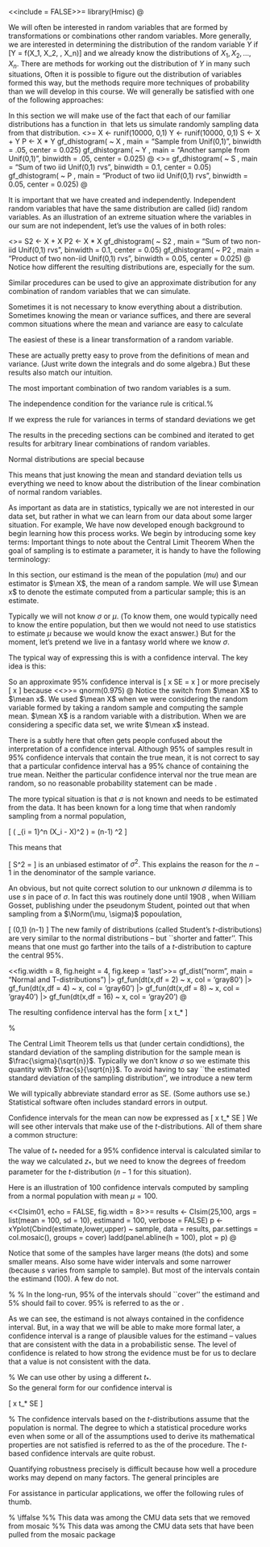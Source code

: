 \Sexpr{set_parent('Stat241-Notes.Rnw')}

<<include = FALSE>>=
library(Hmisc)
@
\Chapter{Transformation and Combinations of Random Variables}

We will often be interested in random variables that are formed by transformations
or combinations other random variables.
\begin{itemize}
	\item
		If we roll to dice and let $X$ and $Y$ be the results on each die,
		then the sum is $X+Y$.
	\item
		If $R$ is the radius of a circle, then $A = \pi R^2$ is its area.
	\item
		If $X$ and $Y$ are the length and width of a rectangle, then
		the area is given by $A = X Y$.
	\item
		If $F$ is a temperature measured in degrees Fahrenheit, then 
		$C = \frac{5}{9}(F-32) = \frac59 F - \frac{160}{9}$ is the 
		temperature in degrees Celsius. (Most other unit conversions
		are even simpler linear functions.)
	\item
		If $W$ is weight in kg and $H$ is height in meters, then
		$B = W/H^2$ is bmi (body mass index)

	\item
		If $X_1, X_2, \dots, X_n$ is a random sample, then the mean of the sample
		is 
		\[
		\mean X = \frac{X_1 + X_2 + \cdots X_n}{n}
		=
		\frac1n X_1 +
		\frac1n X_2 + \cdots +
		\frac1n X_n 
		\]
	\end{itemize}

More generally, we are interested in determining the distribution of the random 
variable $Y$ if 
\[Y = f(X_1, X_2, \dots, X_n)\]
and we already know the distributions of $X_1, X_2, \dots, X_n$.
There are methods for working out the distribution of $Y$ in many such situations, 
Often it is possible to figure out the distribution of variables formed this way,
but the methods require more techniques of probability than we will develop in this 
course.  We will generally be satisfied with one of the following approaches:
\begin{enumerate}
	\item
		Use simulations to approximate the new distribution.
	\item
		Calculate (or estimate) the mean and variance of the new distribution,
		which is often much easier than determining the pdf.
	\item
		Rely on theorems that tell us the new distribution in certain special
		cases.
\end{enumerate}

\section{Simulations}

In this section we will make use of the fact that each of our familiar distributions
has a function in \R\ that lets us simulate randomly sampling data from that distribution.
<<runif>>=
X <- runif(10000, 0,1)
Y <- runif(10000, 0,1)
S <- X + Y
P <- X * Y
gf_dhistogram( ~ X , main = "Sample from Unif(0,1)", binwidth = .05, center = 0.025)
gf_dhistogram( ~ Y , main = "Another sample from Unif(0,1)", binwidth = .05, center = 0.025)
@
<<sum-product-uniform-iid>>=
gf_dhistogram( ~ S , main = "Sum of two iid Unif(0,1) rvs", binwidth = 0.1, center = 0.05)
gf_dhistogram( ~ P , main = "Product of two iid Unif(0,1) rvs", binwidth = 0.05, center = 0.025)
@

\subsubsection*{Independence Matters}
It is important that we have created \texttt{x} and \texttt{y} independently.
Independent random variables that have the same distribution are called 
\term{independent identically distributed} (iid) random variables.  As an illustration
of an extreme situation where the variables in our sum are not independent, let's 
use the values of \texttt{x} in both roles:

<<sum-product-uniform-non-iid>>=
S2 <- X + X
P2 <- X * X 
gf_dhistogram( ~ S2 , main = "Sum of two non-iid Unif(0,1) rvs", binwidth = 0.1, center = 0.05)
gf_dhistogram( ~ P2 , main = "Product of two non-iid Unif(0,1) rvs", binwidth = 0.05, center = 0.025)
@
Notice how different the resulting distributions are, especially for the sum.

Similar procedures can be used to give an approximate distribution for any combination
of random variables that we can simulate.

\section{Propagation of Mean and Variance}

Sometimes it is not necessary to know everything about a distribution.  Sometimes knowing 
the mean or variance suffices, and there are several common situations where the mean
and variance are easy to calculate

\subsection{Linear Transformations}
The easiest of these is a linear transformation of a random variable.  

\begin{boxedText}
If $X$ is a random variable with known mean and variance, then 
\begin{align*}
	\E(a X + b) &= a \E(X) + b \; \mbox{, and}
	\\
		\Var(a X + b) &= a^2 \Var (X) \; .
\end{align*}
\end{boxedText}

These are actually pretty easy to prove from the definitions of mean and variance.  (Just 
write down the integrals and do some algebra.)  But these results also match our 
intuition.

\begin{enumerate}
	\item
		If we add or subtract a constant $b$, that increases or decreases every
		value by the same amount.  This will increase the mean by that amount,
		but does nothing to the variance (since everything is no more or less
		spread out than it was before).  This explains the $+b$ in the first
		equation and why $b$ does not appear at all in the formula for the
		variance.

		\begin{align*}
		\E(X + b) &= \int_{-\infty}^{\infty} (x+b) f(x) \; dx  
		      = \int_{-\infty}^{\infty} x f(x) \; dx  
		      	+ \int_{-\infty}^{\infty} b f(x) \; dx  
			  = \E(X) + b
			  \\
		\Var(X+b) &= \int_{-\infty}^{\infty} (x + b - (\mu + b))^2 f(x) \; dx  
					= \int_{-\infty}^{\infty} (x - \mu)^2 f(x) \; dx  = \Var(X) 
		\end{align*}
	\item
		Now consider multiplying each value by the same amount $a$.  
		This scales all the values by $a$, and hence scales the mean by $a$ as well.
		This also makes the values more or less spread out (more when $|a| > 1$, less when
		$|a| < 1$).  
		But it is the standard deviation -- not the 
		variance -- that increases or decreases by the factor $|a|$.
		The variance scales with $a^2$.

		\begin{align*}
		\E(aX) &= \int_{-\infty}^{\infty} ax f(x) \; dx  
		      = a \int_{-\infty}^{\infty} x f(x) \; dx = a \E(X)
			  \\
		\Var(aX) &= \int_{-\infty}^{\infty} (ax - a\mu)^2 f(x) \; dx  
		      = a^2 \int_{-\infty}^{\infty} (x-\mu)^2 f(x) \; dx = a^2 \Var(X)
		\end{align*}
\end{enumerate}

\begin{example}
	\question
	Suppose $X$ has a mean of 5 and a standard deviation of 2.  What are the mean
	and standard deviation of $3 X + 4$?

	\answer
	$\E(3 X + 4) = 3 \E(X) + 4 = 3 \cdot 5 + 4 = \Sexpr{3*5 + 4}$

	$\Var(3 X + 4) = 3^2 \Var(X) = 3^2 \cdot 2^2 = 36$.  So he standard deviation of 
	$3X + 4$ is $\sqrt{36} = 6$.  Notice that $6 = 2 \cdot 3$.
\end{example}

\subsection{Sums}

The most important combination of two random variables is a sum.

\begin{boxedText}
	Let $X$ and $Y$ be two random variables with known means and variances, then
\begin{align*}
	\E(X + Y) &= a \E(X) + \E(Y) \; \mbox{, and}
	\\
	\Var(X + Y) &= \Var (X)  + \Var(Y) \; \mbox{, provided $X$ and $Y$ are independent.}
\end{align*}

That is,
\medskip
\begin{itemize}
	\item The expected value of a sum is the sum of the expected values.
	\item The variance of a sum is the sum of the variances -- \emph{provided the variables 
		are independent.}
\end{itemize}
\end{boxedText}
The independence condition for the variance rule is critical.%
\footnote{
These results can be proved by setting up the appropriate integrals and 
rearranging them algebraically.  In this case, one needs to know a bit about 
joint, marginal, and conditional distributions, so for the sake of time we will 
omit the proofs.}

\begin{example}
	\question
	Suppose $X$ and $Y$ are independent random variables with means 3 and 4 and standard 
	deviations 1 and 2.  What are the mean and standard deviation of $X + Y$?

	\answer
	$\E(X+Y) = 3 + 4$.  $\Var(X + Y) = 1^2 + 2^2 = 5$, so $\SD(X + Y) = \sqrt{5} \approx
	\Sexpr{round(sqrt(5),3)}$.
\end{example}

\begin{example}
	\question
	Let $X \sim \Unif(0,1)$ and $Y \sim \Unif(0,1)$ be independent random variables
	and let $S = X+Y$.  What are the mean and variance of $S = X + Y$?

	\answer
	$\E(S) = \E(X) + \E(Y) = \frac12 + \frac12 = 1$.
	$\Var(S) = \Var(X) + \Var(Y) = \frac1{12} + \frac1{12} = \frac16$.

	Note that this matches the mean and variance of a $\Tri(0,2,1)$-distribution,
	since 
	\[ \frac{ 0 + 2 + 1}{3} = 1 \;, \]
	and 
	\[
	\frac{ 0^2 + 2^2 + 1^2 - 0 \cdot 2 - 0\cdot 1 - 1\cdot 2}{18} 
	= \frac{3}{18} = \frac16 \;. 
	\]  
	In fact, it can be shown that $S \sim \Tri(0,2,1)$.
\end{example}

\newpage
If we express the rule for variances in terms of standard deviations we get 
\begin{boxedText}
	\textbf{The Pythagorean Theorem for standard deviations.}
	If $X$ and $Y$ are independent random variables, then
	\[
	\SD(X+Y) = \sqrt{ \SD(X)^2 + \SD(Y)^2 }\; .
	\]
	The independence condition plays the role of the right triangle condition
	in the usual Pythagorean Theorem.
\end{boxedText}

\subsection{Linear Combinations}
The results in the preceding sections can be combined and iterated to get results for
arbitrary linear combinations of random variables.

\begin{boxedText}
Let $Y = a_1 X_1 + a_2 X_2 + \cdots + a_k X_k$, then 
\begin{align*}
	\E(Y) & = 
	a_1 \E(X_1) + 
	a_2 \E(X_1) + 
	\cdots
	a_k \E(X_k)  
	\\[2mm]
	\Var(Y) & = 
	a_1^2 \Var(X_1) + 
	a_2^2 \Var(X_1) + 
	\cdots
	a_k^2 \Var(X_k) \; \mbox{, provided $X_1, X_2, \dots, X_k$ are independent.}  
\end{align*}
\end{boxedText}

\begin{example}
	\question
	Suppose the means and standard deviations of three independent random variables
	are as in the table below.  

	\begin{center}
		\begin{tabular}{rrr}
			\hline
			variable & mean & standard deviation 
			\\ \hline
			$X$ & 100 & 15 \\
			$Y$ & 120 & 20 \\
			$Z$ & 110 & 25 \\
			\hline
	\end{tabular}
	\end{center}

	Determine the mean and standard deviation of $X + 2Y - 3Z$.


	\answer  The mean is $100 + 2 (120) - 3(110) = \Sexpr{100 + 2*120 - 3*110}$.

	The variance is 
	$1^2\cdot 15^2 + 2^2 \cdot 20^2 + (-3)^2 \cdot 25^2 = 
	\Sexpr{ 1^2 * 15^2 + 2^2 * 20^2 + (-3)^2 * 25^2}  $,
	so the standard deviation is 
	$\sqrt{ \Sexpr{ 1^2 * 15^2 + 2^2 * 20^2 + (-3)^2 * 25^2}} =
	\Sexpr{ round(sqrt(1^2 * 15^2 + 2^2 * 20^2 + (-3)^2 * 25^2), 1)}$.
\end{example}


\section{Normal distributions are special}

Normal distributions are special because 
\myindex{Central Limit Theorem}

\begin{boxedText}

	\centerline{\textbf{Special Properties of Normal Distributions}}

\begin{enumerate}
	\item
	Linear combinations of independent normal random variables are again normal.

	\medskip

\item
	Sums of iid random variables from \emph{any distribution} are approximately
	normal provided the number of terms in the sum is large enough.

	This result follows from what is known as the \term{Central Limit Theorem}.
	The Central Limit Theorem explains why the normal distributions
	are so important and why so many things have approximately normal distributions.
\end{enumerate}
\end{boxedText}

This means that just knowing the mean and standard deviation 
tells us everything we need to know about the distribution of the linear 
combination of normal random variables.

\begin{example}
	Let $X \sim \Norm(10,2)$ and $Y\sim \Norm(12,4)$.  If $X$ and $Y$ are independent,
	then 
	\[X + Y \sim \Norm(10 + 12, \sqrt{2^2 + 4^2}) 
	= \Norm(22, \Sexpr{round(sqrt(2^2 + 4^2),2)}) \;.
	\]

\end{example}

\begin{example}
	Let $X \sim \Norm(10,2)$ and $Y\sim \Norm(12,4)$.  If $X$ and $Y$ are independent,
	then 
	\[X - Y \sim \Norm(10 - 12, \sqrt{2^2 + 4^2}) 
	= \Norm(-2, \Sexpr{round(sqrt(2^2 + 4^2),2)})\; .
	\]
\end{example}

\begin{example}
	\question Use simulation to illustrate the previous two results.

	\answer
<<>>=
X <- rnorm(5000, 10, 2)
Y <- rnorm(5000, 12, 4)
Sum <- X + Y
Diff <- X - Y
fitdistr(Sum, "normal")
fitdistr(Diff, "normal")
gf_dhistogram(~ Sum) |> gf_fitdistr(dist = "norm") 
gf_dhistogram(~ Diff) |> gf_fitdistr(dist = "norm") 
gf_qq(~ Sum) 
gf_qq(~ Diff) 
@
\end{example}

\begin{example}
	Let $X_i \simiid \Unif(0,1)$.  Consider $S = \sum_{i = 1}^{12} X_i$.  
	Since $\E(X_i) = \frac12$ and $\Var(X_i) = \frac{1^2}{12} = \frac1{12}$

	\begin{align*}
	\E(S) &= \frac12  + \frac12  + \cdots \frac12  = 12 \cdot \frac12  = 6
	\\
	\Var(S) & = \frac1{12} + \frac1{12} + \cdots \frac 1{12} = 12 \cdot \frac1{12} = 1
\end{align*}
Furthermore, the normal approximation for $S$ is quite good:

<<tidy = FALSE>>=
X1 <- runif(5000,0,1); X2 <- runif(5000,0,1); X3 <- runif(5000,0,1) 
X4 <- runif(5000,0,1); X5 <- runif(5000,0,1); X6 <- runif(5000,0,1) 
X7 <- runif(5000,0,1); X8 <- runif(5000,0,1); X9 <- runif(5000,0,1) 
X10 <- runif(5000,0,1); X11 <- runif(5000,0,1); X12 <- runif(5000,0,1) 
S <- X1 + X2 + X3 + X4 + X5 + X6 + X7 + X8 + X9 + X10 + X11 + X12
fitdistr(S, "normal")
gf_dhistogram(~S)  |> gf_fitdistr(dist = "norm")
gf_qq(~S)
@
This means that $S - 6 \approx \Norm(0,1)$.  This has been used in computer software
as a relatively easy way to simulate normal data given a good psuedorandom number generator
for $\Unif(0,1)$.
\end{example}

\section{Estimating the Mean of a Population by Sampling}

As important as data are in statistics, typically we are not interested in our 
data set, but rather in what we can learn from our data about some larger situation.
For example,
\begin{enumerate}
	\item
		Quality assurance engineers test a few parts to make a decision about 
		whether the production process is working correctly for all the parts.  
	\item 
	Automobile manufacturers crash a small number of vehicles to learn how
	their (other) cars might perform in an accident.  
\item 
	Public opinion pollsters survey a (relatively) small number of people in order to learn
about the opinions of millions of people.
\item
	In order to estimate the number of dimes in a large sack of times, you decide to
	weigh the sack of dimes and divide by the mean weight of a dime.  To do this you
	need to know the mean weight of a dime.  You decide to carefully weigh 30 dimes
	and use those weights to estimate the mean weight of a dime.
\end{enumerate}

We have now developed enough background to begin learning how this process works. 
We begin by introducing some key terms:
\begin{description}
	\item[population] The collection of individuals, objects, or processes we want to 
		know something about.

	\item[parameter] A number that describes (a feature of) a population.

		In typical applications, parameters are unknown and data are collected
		for the purpose of estimating parameters.

	\item[sample] The collection of individuals, objects, or processes we have data
		about.  Ideally, the sample is a well chosen subset of the population.

	\item[statistic] A number that describes (a feature of) a sample.

	\item[sampling distribution] The distribution of a statistic under random sampling.

		The process of random sampling leads to a random sample, from which a statistic
		could be computed.  Since that number depends on a random process (sampling),
		it is a random variable.  The sampling distribution should not be confused
		with the distribution of an individual sample (nor with the distribution of 
		the population).

\end{description}

\begin{examples}
\begin{enumerate}
	\item
		Quality assurance engineers test a few parts to make a decision about 
		whether the production process is working correctly for all the parts.  
	\begin{itemize}
		\item
			population: all parts produced at the plant
		\item
			sample: the parts tested in the quality control protocol
		\item
			parameter: mean strength of all parts produced at the plant
		\item
			statistic: mean strength of the tested parts
	\end{itemize}

	\item 
	Automobile manufacturers crash a small number of vehicles to learn how
	their (other) cars might perform in an accident.  

		The tested cars are the sample.  All of the cars produced are the population.
	\begin{itemize}
		\item
			population: all cars (of a certain model) produced
		\item
			sample: the small number of cars that were used in the crash test
	\end{itemize}

\item 
	Public opinion pollsters survey a (relatively) small number of people in order to learn
about the opinions of millions of people.

	\begin{itemize}
		\item
			population: all voters
		\item
			sample: people actually contacted
		\item
			parameter: proportion of all voters who will vote for candidate A
		\item
			statistic: proportion of sample who claim they will vote for candidate A
	\end{itemize}

\item
	The mean weight of a dime can be estimated from the weights of 30 dimes.

	\begin{itemize}
		\item
			population: all dimes in the sack  
		\item
			sample: 30 dimes actually weighed
		\item
			parameter: the mean weight of all the dimes in the sack
		\item
			statistic: the mean weight of the 30 dimes actually weighed.
	\end{itemize}

\end{enumerate}
\end{examples}

\begin{boxedText}
{\sf \bfseries The Central Limit Theorem.}
If $X_1, X_1, \dots, X_n$ is an iid random sample (of some quantitative variable) 
from a population with mean $\mu$ and standard deviation $\sigma$,
then the sampling distribution of the sample mean or sample sum 
of a large enough random sample is approximately normally distributed.  In fact,
\medskip

\begin{itemize}
\item $\displaystyle \mean X \approx \Norm(\mu, \frac{\sigma}{\sqrt{n}}) $
\item $\displaystyle \sum_{i = 1}^{n} X_i \approx \Norm(\mu, {\sigma}{\sqrt{n}}) $
\end{itemize}
\medskip

The approximations are better 
\begin{itemize}
\item
when the population distribution is similar to a normal distribution, and 
%(unimodal, nearly symmetric, etc.)
\item
when the sample size is larger,
\end{itemize}
and are exact when the population distribution is normal.

\medskip
The Central Limit Theorem is illustrated nicely in an applet available 
from the Rice Virtual Laboratory in Statistics
(\url{http://onlinestatbook.com/stat_sim/sampling_dist/index.html}).
\end{boxedText}

Important things to note about the Central Limit Theorem
\begin{enumerate}
	\item
		There are three distributions involved: the population, individual sample(s),
		and the sampling distribution.
	\item
		Large enough is usually not all that large (30--40 is large enough for 
		most quantitative population distributions you are likely to encounter).
	\item
		We could already calculate the expected value and variance of means
		and sums, the new information in the Central Limit Theorem is about the
		shape of the resulting sampling distribution.
	\item
		The Central Limit Theorem requires a random sample.  In situations where
		random sampling is not possible, the Central Limit Theorem may still be 
		approximately correct or other more complicated methods may be required.
\end{enumerate}

\subsection{Estimands, estimates, estimators}

When the goal of sampling is to estimate a parameter, it is handy to have the 
following terminology:
\begin{description}
	\item[estimand] A parameter we are trying to estimate.  (Sometimes also called the 
		\term{measureand}.)

	\item[estimate] A statistic calculated from a particular data set and used to 
		estimate the estimand.  (Sometimes called a \term{measurement}.)

	\item[estimator] A random variable obtained by calculating an estimate 
		from a random sample.

	\item[unbiased estimator] An estimator for which the expected value is equal
		to the estimand.  So an unbiased estimator is ``correct on average''.
\end{description}
In this section, our estimand is the mean of the population ($mu$) and our estimator 
is $\mean X$, the mean of a random sample.  We will use $\mean x$ to denote 
the estimate computed from a particular sample; this is an estimate.

\subsection{If we knew $\sigma$}

Typically we will not know $\sigma$ or $\mu$.  (To know them, one would typically
need to know the entire population, but then we would not need to use statistics
to estimate $\mu$ because we would know the exact answer.)  But for the moment,
let's pretend we live in a fantasy world where we know $\sigma$.

\begin{example}
	Suppose the standard deviation of the weight of all dimes in our sack of dimes is $0.03$.
	If we collect a random sample of 25 dimes, then 

	\[
	\mean X \approx \Norm(\mu, \frac{\sigma}{\sqrt{n}}) = \Norm(\mu, 0.006)
	\]
	so 
	\[
	\mean X - \mu  \approx \Norm(0, \frac{\sigma}{\sqrt{n}}) = \Norm(0, 0.006) \;.
	\]

	This means that
	\begin{align*}
	\Prob(| \mean X - \mu | \le 0.006) &\approx 0.68
	\\[4mm]
	\Prob(| \mean X - \mu | \le 0.012) &\approx 0.95
\end{align*}
So we can be quite confident that our sample mean will be within 0.012 g of the $\mu$,
mean weight of all dimes in the sack.

Expressed in words, the claim is that 95\% of random samples lead to a sample mean
that is within 0.012 g of the true mean.  Of course, that means 5\% of samples lead
to a sample mean that is farther away than that.  For any given sample, there is 
no way to know if it is one of the 95\% or one of the 5\%.
\end{example}


\subsection{Confidence Intervals ($\sigma$ known)}

The typical way of expressing this is with a confidence interval.  The key idea 
is this:

\begin{center}
If $\mean X$ is close to $\mu$, then $\mu$ is close to $\mean X$.
\end{center}

So an approximate 95\% confidence interval is 
\[
\mean x \pm 2 SE 
= \mean x \pm 2 \frac{\sigma}{\sqrt{n}}
\]
or more precisely
\[
\mean x \pm 1.96 \frac{\sigma}{\sqrt{n}}
\]
because
<<>>=
qnorm(0.975)
@
Notice the switch from $\mean X$ to $\mean x$.  We used $\mean X$ when we were
considering the random variable formed by taking a random sample and computing
the sample mean.  $\mean X$ is a random variable with a distribution.
When we are considering a specific data set, we write $\mean x$ instead.

There is a subtly here that often gets people confused about the interpretation
of a confidence interval.  Although 95\% of samples result in 95\% confidence
intervals that contain the true mean, it is not correct to say that a particular 
confidence interval has a 95\% chance of containing the true mean.  Neither the 
particular confidence interval nor the true mean are random, so no reasonable
probability statement can be made \emph{about a particular confidence interval
computed from a particular data set}.

\subsection{Confidence Intervals ($\sigma$ unknown)}

The more typical situation is that $\sigma$ is not known and needs to be estimated 
from the data.  It has been known for a long time that when randomly sampling 
from a normal population,

\[
\E\left( \sum_{i = 1}^n (X_i - \mean X)^2 \right) = (n-1) \sigma^2
\]

This means that 

\[
S^2 = \frac{ \sum_{i = 1}^n (X_i - \mean X)^2 }{n-1}
\]
is an unbiased estimator of $\sigma^2$.\footnote{In fact more is known.  The
distribution of $S^2$ is a member of the Gamma family of distributions.} This
explains the reason for the $n-1$ in the denominator of the sample
variance.\footnote{Side note: the sample standard deviation is a \emph{biased}
estimator for the population standard deviation.  (On average it will be too
small.)}

An obvious, but not quite correct solution to our unknown $\sigma$ dilemma is to use
$s$ in pace of $\sigma$.  In fact this was routinely done until 1908 
\cite{Student1908}, 
when William Gosset, publishing under the pseudonym Student, pointed out that 
when sampling from a $\Norm(\mu, \sigma)$ popoulation,

\[
\frac{ \mean X - \mu}{\sigma/\sqrt{n}} \sim \Norm(0,1)
\mbox{\;\ but\ } 
\frac{ \mean X - \mu}{s/\sqrt{n}} \sim \Tdist(n-1)
\]
The new family of distributions (called Student's $t$-distributions) are very 
similar to the normal distributions -- but ``shorter and fatter''.  This means that
one must go farther into the tails of a $t$-distribution to capture the central 95\%.

<<fig.width = 8, fig.height = 4, fig.keep = 'last'>>=
gf_dist("norm", main = "Normal and T-distributions") |>
  gf_fun(dt(x,df = 2) ~ x, col = 'gray80') |>
  gf_fun(dt(x,df = 4) ~ x, col = 'gray60') |>
  gf_fun(dt(x,df = 8) ~ x, col = 'gray40') |>
  gf_fun(dt(x,df = 16) ~ x, col = 'gray20')
@

The resulting confidence interval has the form
\[
\mean x \pm t_* \frac{s}{\sqrt{n}}
\]


%\url{http://webspace.ship.edu/pgmarr/Geo441/Readings/Student%201908%20-%20The%20Probable%20error%20of%20a%20Mean.pdf}

\subsection{Standard Error}

The Central Limit Theorem tells us that (under certain condidtions), the standard 
deviation of the sampling distribution for the sample mean is $\frac{\sigma}{\sqrt{n}}$.
Typically we don't know $\sigma$ so we estimate this quantity with 
$\frac{s}{\sqrt{n}}$.
To avoid having to say ``the estimated standard deviation of the sampling distribution'', 
we introduce a new term
\begin{description}
	\item[standard error] the estimated standard deviation of a sampling distribution
\end{description}

We will typically abbreviate standard error as SE. (Some authors use se.)
Statistical software often includes standard errors in output.

Confidence intervals for the mean can now be expressed as 
\[
\mean x \pm t_* SE
\]
We will see other intervals that make use of the $t$-distributions.  All of them
share a common structure:

\begin{boxedText}
		\[
		\mbox{estimate} \pm t_* SE
		\]
\end{boxedText}


The value of $t_*$ needed for a 95\% confidence interval is calculated
similar to the way we calculated $z_*$, but we need to know the degrees 
of freedom parameter for the $t$-distribution ($n-1$ for this situation).

\begin{example}
	Suppose a sample of 30 dimes has a mean weight of 2.258 g and a standard 
	deviation of 0.022 g.  We can calculate a 95\% confidence interval as follows:

<<tidy = FALSE>>=
x_bar <- 2.258
t_star <- qt(0.975, df = 29); t_star
SE <- 0.022/ sqrt(30); SE     # standard error
ME <- t_star * SE; ME         # margin of error
x_bar + c(-1,1) * ME
@

If you have the data (and not just the 
the summary statistics $\mean x$ and $s$), \R\ can automate this entire computation
for us with the \function{t.test()} function.

<<>>=
t.test( ~ mass, data = Dimes)    
confint(t.test( ~ mass, data = Dimes))  # just the CI without the other stuff
@
\end{example}

\subsection{Interpreting Confidence Intervals}
Here is an illustration of 100 confidence intervals computed by sampling from a 
normal population with mean $\mu = 100$.

<<CIsim01, echo = FALSE, fig.width = 8>>=
results <- CIsim(25,100, args = list(mean = 100, sd = 10), estimand = 100, verbose = FALSE)
p <- xYplot(Cbind(estimate,lower,upper) ~ sample,
   data = results,
   par.settings = col.mosaic(), 
   groups = cover)
ladd(panel.abline(h = 100), plot = p)
@

Notice that some of the samples have larger means (the dots) and some smaller means.
Also some have wider intervals and some narrower (because $s$ varies from sample to
sample).  But most of the intervals contain the estimand (100).  A few do not.

\myindex{confidence level}%
\myindex{coverage rate}%
In the long-run, 95\% of the intervals should ``cover'' the estimand and 5\% should 
fail to cover.  95\% is referred to as the \term{confidence level} or 
\term{coverage rate}.

As we can see, the estimand is not always contained in the confidence interval.
But, in a way that we will be able to make more formal later, a confidence interval 
is a range of plausible values for the estimand -- values that are consistent with 
the data in a probabilistic sense.  The level of confidence is related to 
how strong the evidence must be for us to declare that a value is not consistent
with the data.


\subsection{Other confidence levels}
\myindex{critical value}%
We can use other \term{confidence levels} by using a different 
\term{critical value} $t_*$.  
So the general
form for our confidence interval is

\[
\mean x \pm t_* SE
\]

\begin{example}
	A 98\% confidence interval, for example, requires a larger value of $t_*$.
	If the sample size is $n = 30$, then we use

<<>>=
qt(0.99, df = 29)
@
Notice the use of 0.99 in this command.  We want to find the limits of the 
central 98\% of the standard normal distribution.  If the central portion contains
98\% of the distribution, then each tail contains 1\%.  

%<<results = 'hide', fig.width = 6>>=
%qt(c(0.01, 0.99))
%@

We could also have used the following to calculate $t_*$.
<<>>=
qt(0.01, df = 29)
@
\end{example}

\begin{example}
	\question Compute a 98\% confidence interval for the mean weight of a dime
	based on our \dataframe{dimes} data set.

	\answer
	We can do this by hand:
<<>>=
x_bar <- 2.258
t_star <- qt(0.99, df = 29); t_star
SE <- 0.022/ sqrt(30); SE     # standard error
ME <- t_star * SE; ME         # margin of error
x_bar + c(-1,1) * ME
@
\noindent
or let \R\ do the work for us:
<<>>=
t.test( ~ mass, data = Dimes, conf.level = 0.98)
confint(t.test( ~ mass, data = Dimes, conf.level = 0.98))
@
\end{example}

\subsection{Robustness}
\myindex{robustness}%
The confidence intervals based on the $t$-distributions assume that the population
is normal.  The degree to which a statistical procedure works even when some or all
of the assumptions used to derive its mathematical properties are not satisfied
is referred to as the \term{robustness} of the procedure.  The $t$-based confidence
intervals are quite robust.

Quantifying robustness precisely is difficult because how well a procedure works
may depend on many factors.  The general principles are
\begin{itemize}
	\item The bigger the better. 

		The larger the sample size, the less it mattes what the population
		distribution is.
	\item
		The more normal the better.  

		The closer the population is to a normal distribution,
		the smaller the sample sizes may be.
\end{itemize}

For assistance in particular applications, we offer the following rules of thumb.

\begin{enumerate}
	\item If the population is normal, the confidence intervals achieve
		the stated coverage rate for all sample sizes.

		But since small data sets provide very little indication
		of the shape of the population distribution, the normality assumption
		must be justified by something other than the data.
		(Perhaps other larger data sets collected in a similar fashion 
		have shown that normality is a good assumption or perhaps there
		is some theoretical reason to accept the normality assumption.)

	\item
		For modestly sized samples ($15 \le n \le 40$), the $t$-based 
		confidence is acceptable as long as the distribution appears 
		to be unimodal and is not strongly skewed.

	\item
		For large sample size ($n \ge 40$), the $t$-procedure will work acceptably
		well for most unimodal distributions.

		But keep in mind, if the distribution is strongly skewed, the 
		mean might not be the best parameter to estimate.

	\item
		Because both the sample mean and the sample variance are sensitive
		to outliers, one should proceed with caution when outliers 
		are present.

		Outliers that are due to mistakes and can be corrected, should be.  Outliers that can be verified
		to be incorrect but cannot be corrected should be removed.  It is not
		acceptable to remove an outlier just because you don't want it in your data.
		But sometimes statisticians do ``leave one out analysis" where they run the 
		analysis with and without the outlier.  If the conclusions are the same, then
		the conclusions can be safely drawn.  But if the conclusions are different,
		likely additional data will be needed to resolve the differences.

		Don't forget: sometimes the outliers are the interesting part of the story.
		Determining what makes them different from the rest of the data may be 
		the most important thing.

\end{enumerate}



\newpage
\section{Exercises}

\begin{problem}
	Let $X$ and $Y$ be independent $\Gamm(\texttt{shape} = 2, \texttt{scale} = 3)$ random 
	variables.  
	Let $S = X+Y$ and let $D = X - Y$.
	Use simulations (with 5000 replications) and quantile-quantile pltos 
	to answer the following:

	\begin{enumerate}
		\item
			Fit a normal distribution to $S$ using \function{fitdistr()}.  
			Is the normal distribution a good fit?
		\item
			Fit a Gamma distribution to $S$ using \function{fitdistr()}.  
			Is the Gamma distribution a good fit?
		\item
			Fit a normal distribution to $D$ using \function{fitdistr()}.  
			Is the normal distribution a good fit?
		\item
			Why is it not a good idea to fit a Gamma distribution to $D$?
	\end{enumerate}
\end{problem}

\begin{solution}
<<warning = FALSE>>=
n <- 5000
X <- rgamma(n,  shape = 2, scale = 3)
Y <- rgamma(n,  shape = 2, scale = 3)
S <- X + Y
D <- X - Y
@
<<warning = FALSE>>=
fitdistr(S, "normal")
gf_qq( ~ S)
gf_density( ~ S)
@
<<warning = FALSE>>=
fitdistr(S, "gamma")
gf_qq( ~ S, distribution = qgamma, dparams = list(shape = 4.04, rate = 0.333))
gf_density( ~ S)
@
The gamma distribution fits $S$ much better than the normal does.  But notice that the 
shape parameter is larger than the shape parameters for $X$ and $Y$.

<<warning = FALSE>>=
fitdistr(D, "normal")
gf_qq( ~ D)
gf_density( ~ D)
@

This time the distribution is symmetric, so the problems are not as obvious as for $S$, but the 
normal quantile plots shows some clear curve (there is lots of data, so very little noise in
this plot).  The problem is that the shape is not like a normal distribution.  
The density plot perhaps makes this clearer if you are not familiar with qq-plots.
\end{solution}

\begin{problem}
	If $X \sim \Norm(110, 15)$ and $Y \sim \Norm(100, 20)$ are independent
	random varaibles:
	
	\begin{enumerate}
		\item
			What is $\Prob(X \ge 140)$?
		\item
			What is $\Prob(Y \ge 140)$?
		\item
			What is $\Prob(X \ge 150)$?
		\item
			What is $\Prob(Y \ge 150)$?
		\item
			What is $\Prob(X + Y \ge 250)$?
		\item
			What is $\Prob(X \ge Y)$? (Hint: $X \ge Y \Leftrightarrow X - Y \ge 0$.)
	\end{enumerate}
\end{problem}

\begin{solution}
<<>>=
1 - pnorm(140, mean = 110, sd = 15) #  P(X > 140)
1 - pnorm(140, mean = 100, sd = 20) #  P(Y > 140)
1 - pnorm(150, mean = 110, sd = 15) #  P(X > 150)
1 - pnorm(150, mean = 100, sd = 20) #  P(Y > 150)
@
$X + Y \sim \Norm(210, 25 )$ because $110 + 100 = 210$ and $15^2 + 20^2 = 25^2$.  
So $\Prob(X + Y \ge 250)$ is
<<>>=
1 - pnorm(250, 210, 25) 
@
$X - Y \sim \Norm(10, 25 )$ because $110 - 100 = 210$ and $15^2 + 20^2 = 25^2$.  
So $\Prob(X - Y \ge 0)$ is
<<>>=
1 - pnorm(0, 10, 25) 
@
\end{solution}

\begin{problem}
	Suppose $X$ and $Y$ are independent random variables with means
	and standard deviations as listed below.

	\begin{center}
		\begin{tabular}{ccc}
			\hline
			& mean & standard deviation\\
			\hline
			$X$ & 54 & 12 \\
			$Y$ & 48 & 9 \\
			\hline
		\end{tabular}
	\end{center}

	What are the mean and standard deviation of each of the following:

	\begin{enumerate}
		\item $X + Y$
		\item $2X$
		\item $2X + 3Y$
		\item $2X - 3Y$
	\end{enumerate}
\end{problem}

\begin{solution}
<<>>=
# part a
c(mean = 54 + 48, sd= sqrt(12^2 + 9^2))
# part b
c(mean = 2 * 54, sd= 2 * 12)
# part c
c(mean = 2 * 54 + 3 * 48, sd= sqrt(2^2 * 12^2 + 3^2 * 9^2))
# part d
c(mean = 2 * 54 - 3 * 48, sd= sqrt(2^2 * 12^2 + (-3)^2 * 9^2))
@
\end{solution}

\begin{problem}
	You are interested to know the mean height of male Calvin students.
	Assuming the standard deviation is similar to that of the population
	at large, we will assume $\sigma = 2.8$ inches.

	\begin{enumerate}
		\item
			What is the distribution of $\mean X - \mu$?
			(Hint: start by determining the distribution of $\mean X$.)

		\item If you measure the heights of a sample of 20 students,
			what is the probability that your mean will be within 
			1 inch of the actual mean?
			
		\item
			How large would your sample need to be to make this probability
			be 95\%?
	\end{enumerate}
\end{problem}
\begin{solution}
	\begin{enumerate}
		\item
			$\Norm(0, \frac{\sigma}{\sqrt{n}}) = 
			 \Norm(0, \frac{2.8}{\sqrt{n}}) $ 
		 \item
<<>>=
pnorm(1, mean = 0, sd = 2.8/sqrt(20)) - pnorm(-1, mean = 0, sd = 2.8/sqrt(20))
@
		 \item
			 We would need 1 to be equal to $2 \frac{\sigma}{\sqrt n}$. So
<<>>=
n <- (2 * (2.8))^2; n
# double check:
n <- round(n); n  # should have an integer
pnorm(1, mean = 0, sd = 2.8/sqrt(n)) - pnorm(-1, mean = 0, sd = 2.8/sqrt(n))
@

			 This can also be done by guessing and checking for the value of $n$ (sort of like the 
			 guessing game where someone tells you ``higher'' or ``lower'' after each guess until 
			 you converge on the number they have selected.
<<>>=
prob <- makeFun(pnorm(1, mean = 0, sd = 2.8/sqrt(n)) - pnorm(-1, mean = 0, sd = 2.8/sqrt(n)) ~ n)
prob(20)
prob(40)
prob(30)
prob(32)
prob(31)
@
R can even automate this for us:
<<>>=
uniroot(makeFun(prob(n) - 0.95 ~ n), c(20, 40))  # look for a solution between 20 and 40
@
We should round the answer, of course.
	\end{enumerate}
\end{solution}

\begin{problem}
Give an approximate 95\% confidence interval for a population mean $\mu$ 
if the sample of size $n = 25$ has mean $\mean x = 8.5$ and the population standard deviation is 
$\sigma = 1.7$.
\end{problem}

\begin{solution}
<<tidy = FALSE>>=
SE <- 1.7 / sqrt(25) ; SE # standard error
ME <- 2 * SE; ME          # margin of error
8.5 + c(-1,1) * ME        # approx 95% CI
@
\end{solution}


\begin{problem}
	Determine the critical value $t_*$ for each of the following confidence levels and 
	sample sizes.
	\begin{enumerate}
		\item
			95\% confidence level; $n = 4$
		\item
			95\% confidence level; $n = 24$
		\item
			98\% confidence level; $n = 15$
		\item
			90\% confidence level; $n = 20$
		\item
			99\% confidence level; $n = 12$
		\item
			95\% confidence level; $n = 123$
	\end{enumerate}
\end{problem}

\begin{solution}
Here's a fancy version that gets all the answers at once.  (You didn't need to know
you could do it this way, but \R\ is pretty handy this way.)
<<>>=
answers <- qt(c(.975, .975, .99, .95, .995, .975), df = c(3,23,14,19,11,122))
names(answers) <- letters[1:length(answers)]
answers
@
\end{solution}

\begin{problem}
	Below is a normal-quantile plot and some summary information from a 
	sample of the stride rates (strides per second) 
	of healthy men.

<<echo = FALSE>>=
library(Devore7)
names(ex07.37) <- "strideRate"
gf_qq(~strideRate, data = ex07.37)
df_stats( ~ strideRate, data = ex07.37)
@
	\begin{enumerate}
		\item
			What is the standard error of the mean for this sample?
		\item 
			Construct a 98\% confidence interval 
			for the mean stride rate of healthy men.  
		\item
			Does the normal-quantile plot suggest any reasons to worry about the 
			normality assumption?
	\end{enumerate}
\end{problem}

\begin{solution}
<<>>=
t.test( ~ strideRate, data = ex07.37, conf.level = 0.98)
@
	The normal quantile plot is OK but not great.  There are some flat spots in
	the plot indicating ties.  This is probably because the number of steps was
	counted over a short length of time, so the underlying data is probably
	discrete -- leading to the ties.  But the distribution is unimodal and 
	not heavily skewed.  With a sample size of 20 we can probably proceed 
	cautiously.  (In practice, we might want to confirm the results with a method
	taht doesn't require such a strong normality assumption, but we don't know
	any of those methods yet.)
\end{solution}

\begin{problem}
Lake Mary problem.
\end{problem}

% \begin{problem}
% 	The \dataframe{lakemary} data set in the \pkg{Stob} package describes the 
% 	lengths and ages of a sample of fish.  Since size is likely associated with
% 	age, let's create a subset of this sample that includes only the fish 
% 	that are 4 years old:
% <<>>=
% tally(~Age, lakemary)
% fish4 <- subset(lakemary, Age==4)  # note the double == here
% tally(~Age, fish4)
% @
% 	\begin{enumerate}
% 		\item
% 			Compute a 95\% confidence interval for the mean length 
% 			of a 4-year-old fish in Lake Mary.
% 		\item
% 			What assumptions must we be willing to make if we are 
% 			going to interpret this confidence interval in the usual way?
% 		\item
% 			What fraction of the fish in this sample have lengths within
% 			the confidence interval you just constructed?  Does this give 
% 			any cause for worry?
% 		\item
% 			Repeat this for 3-year-old fish.  Does this suggest that 
% 			4-year-old fish are indeed larger than 3-year-old fish?  
% 			
% 			(Note: This is not really the right way to make this sort of comparison.
% 			There is a much better way. Stay tuned.)
% 	\end{enumerate}
% \end{problem}
% 
% \begin{solution}
% 	\begin{enumerate}
% 		\item 4-year-old fish
% Here's the 95\% confidence interval.
% <<>>=
% confint(t.test( ~ Length, data = fish4))
% @
% \noindent
% We must be willing to assume that the sampling process produces a reasonable approximation
% to a random (iid) sample.  (We might need to know something about how the fish were 
% captured to decide if this is reasonable.  A method of catching fish that works better for 
% larger fish than for smaller fish, or vice versa, would be problematic.)  
% A normal-quantile plot doesn't suggest any reason to be overly worried about
% the normality assumption.
% <<>>=
% qqmath(~Length, data = fish4)
% @
% <<tidy = FALSE>>=
% int <- confint(t.test( ~Length, data = fish4))
% int
% lo <- int[2]
% hi <- int[3]
% tally ( ~ (lo < Length & Length < hi), data = fish4)
% @
% None of the fish have a length inside the confidence interval -- this is far below 95\%.  
% \textbf{\emph{This is NOT a problem.}}
% The confidence interval is not about the lengths of individual fish, it is about 
% the mean for the population of fish.  (Side note: It looks like many of the measurements
% were rounded to the nearest 10 cm, and since our confidence interval fit between 150 and 160,
% there were no fish of those lengths.)
% 
% \item 3-year-old fish
% <<tidy = FALSE>>=
% fish3 <- subset(lakemary, Age==3)  # note the double == here
% qqmath(~Length, data = fish3)
% int <- confint(t.test(~Length, data = fish3))
% int
% lo <- int[2]; hi <- int[3]
% lo
% hi
% tally ( ~ (lo < Length & Length < hi), data = fish3)
% @
% 	\item
% 		Since the two confidence intervals do not overlap, we have a pretty strong
% 		indication that the 4-year-olds are (on average) longer.  This isn't really
% 		the right way to test for this -- we'll learn better ways soon.
% 
% 		Here is a plot that shows how length varies by age.
% <<>>=
% bwplot(Length ~ factor(Age), data = lakemary)
% xyplot(Length ~ factor(Age), data = lakemary, cex = 2, alpha = 0.3)
% @
% \end{enumerate}
% \end{solution}

\begin{problem}
	% Devore7; prob 7.32
	A random sample of size $n = 8$ E-glass fiber test specimens of a certain 
	type yielded a sample mean interfacial shear yield stress of 30.2 and a sample
	standard deviation of 3.1.  Assuming that the population of interfacial shear 
	yield stress measurements is approximately normal, compute a 95\% confidence
	interval for the true average stress.
\end{problem}

\begin{solution}
<<tidy = FALSE>>=
SE <- 3.1 / sqrt(8); SE              # standard error
t_star <- qt(0.975, df = 7); t_star  # critical value
me <- t_star * SE; me                # margin of error
30.2 + c(-1,1) * me                  # the 95% confidence interval
@
\end{solution}


\begin{problem}
	% Devore7; prob 7.33
	The code below will create a data set containing a sample of observations
	of polymerization degree for some paper specimens.  The data have been 
	sorted to assist in typing.  (If the data actually occurred in this order,
	we would probably be doing a different sort of analysis.)
<<>>=
Paper <- 
	tibble(
	  polymer = 
	    c(418, 421, 421, 422, 425, 427, 431, 434, 
        437, 439, 446, 447, 448, 453, 454, 463, 465))
@
	\begin{enumerate}
		\item Create a normal-quantile plot to see if there are any reasons
			to worry about the assumption that the population is approximately normal.
		\item
				Calculate 
				a 95\% confidence interval for the mean
				degree of polymerization for the population of such paper runs.
				The authors of the paper did this too.
		\item
			Based on your confidence interval, is 440 a plausible value
			for the mean degree of polymerization?  Explain.
	\end{enumerate}
\end{problem}

\begin{solution}
<<>>=
gf_qq( ~ polymer, data = Paper)
gf_density( ~ polymer, data = Paper)
t.test( ~ polymer, data = Paper)
@
The tails of the sample distribution do not stretch quite as far as we would expect 
for a normal distribution, but the distribution is unimodal and not heavily skewed,
so we are probably still OK.
\end{solution}


\begin{problem}
	Using the same data, Alice constructs a 95\% confidence interval
	and Bob creates a 98\% confidence interval.  Which interval will be wider?  Why?
\end{problem}

\begin{solution}
	Bob's interval will be wider because he used a higher level of confidence.  (This will
	cause $t_*$ to be larger.  They will both have the same standard error.)
\end{solution}

\begin{problem}
	Charlie and Denise are working on the same physics lab.  Charlie leaves lab early
	and only has a sample size of $n = 15$.  Denise stays longer and has a sample
	size of $n = 45$.  Each of them construct a 95\% confidence interval from their
	samples.
	\begin{enumerate}
		\item
	Whose confidence interval would you expect to be wider?
\item
	Under what conditions could it be the other way around?
	\end{enumerate}
\end{problem}

\begin{solution}
We would expect the two standard deviations to be fairly close, but since Denise 
has quite a bit more data, her standard error will be smaller.  This will make her
interval narrower.  So Charlie's interval will be wider, unless Charlie gets an unusually 
small standard deviation and Denise gets an unusually large standard deviation.
\end{solution}

\begin{problem}
	Find an article from the engineering or science literature that computes a
	confidence interval for a mean (be careful, you may see confidence intervals
	for many other parameters) and also reports the sample mean and
	standard deviation.  Check their computation to see if you both get the
	same confidence interval.  Give a full citation for the article you used.

	Google scholar might be a useful tool for this.  Or you might ask an
	engineering or physics professor for an appropriate engineering journal to
	page through in the library.  Since the chances are small that two students
	will find the same article if working independently, I expect to see lots
	of different articles used for this problem.

	If your article looks particularly interesting or contains statistical 
	things that you don't understand but would like to understand, let me know,
	and perhaps we can do something later in the semester with your article.
	It's easiest to do this if you can give me a URL for locating the paper online.
\end{problem}

\begin{solution}
Answers will vary.
\end{solution}

\shipoutProblems


\newpage

\section*{Review Exercises}

\begin{problem}
Even when things are running smoothly, 5\% of the parts 
produced by a certain manufacturing process are defective.
\begin{enumerate}
\item
If you select 10 parts at random, what is the probability
that none of them are defective?
\end{enumerate}
Suppose you have a quality control procedure for testing parts 
to see if they are defective, 
but that the test procedure sometimes makes mistakes:
\begin{quote}
\begin{itemize}
\item
If a part is good, it will fail the quality control test 10\% of the time.
\item
20\% of the defective parts go undetected by the test.
\end{itemize}
\end{quote}

\begin{enumerate}
\refstepcounter{enumi}
\item
What percentage of the parts will fail the quality control test?
\item
If a part passes the quality control test, what is the probability
that the part is defective?
\item
	The parts that fail inspection are sold as ``seconds''.
	If you purchase a ``second'', what is the probability that it is 
	defective?
\end{enumerate}
\end{problem}

\begin{solution}
\begin{enumerate}
\item
$\Prob(\mbox{none defective}) = \Prob(\mbox{all are good}) = 
0.95^{10} = 0.599 = 59.9\%$
\item
Even though only $5$\% are defective, nearly $14$\% fail the quality control:
\begin{align*}
\Prob(\mbox{fail test}) 
&= \Prob(\mbox{good \tand fail}) + \Prob(\mbox{bad and fail}) 
\\
& = \Prob(\mbox{good}) \Prob(\mbox{fail}\mid \mbox{good}) 
	+ \Prob(\mbox{bad}) \Prob(\mbox{fail}\mid \mbox{bad}) 
	\\
&= 0.95 (0.10) + 0.05 (.80) = 0.095 + 0.04 = 0.135 = 13.5\%
\end{align*}
\item
If a part passes QC, the probability that it is defective
drops from 5\% to just over 1\%:  
\begin{align*}
\Prob(\mbox{bad} \mid \mbox{pass}) 
&= \frac{ \Prob(\mbox{bad \tand pass})}{\Prob(\mbox{pass})}
\\
& = 
\frac{ 0.05 (0.20) }{ 0.865 }
=
0.01156
\end{align*}
The cost to get this improvement 
in quality is the cost of the QC test plus the cost of discarding $9.5$\% of 
good parts in the QC process.  
\item
	\[
	\Prob(\mbox{bad} \mid \mbox{fail}) = 
	\Prob(\mbox{bad} \tand  \mbox{fail}) = 
	\Prob(\mbox{fail})  
	= 0.04 / (0.04 + 0.095)
	= \Sexpr{0.04 / (0.04 + 0.095)}
	\]
<<>>=
0.04 / (0.04 + 0.095)
@
\end{enumerate}
\end{solution}

\begin{problem}
Here is a normal quantile plot from a data set.
<<echo=FALSE>>=
x <- rgamma(100, shape = 2)
gf_qq( ~ x , xlab = "", ylab = "")
@
Sketch what a density plot of this same data would look like.
\end{problem}

\begin{solution}
<<echo=FALSE>>=
gf_density( ~ x)
@
The important feature to get right is the direction of the skew.
\end{solution}

\begin{problem}
	You should know how to compute confidence intervals for a single 
	quantitative variable both ``by hand'' and using \function{t.test()}
	if you have data.  Here is a template problem you can use to practice
	both of these.
	\begin{enumerate}
		\item Select a data set and a quantitative variable in that data set.
			For example, \variable{Length} in the \dataframe{KidsFeet} data
			set.
		\item
			Use \function{df_stats} to compute some summary statistics.
<<>>=
df_stats ( ~ length, data = KidsFeet)
@
		\item
			Pick a confidence level.  Example: 90\% confidence.
		\item
			From this information, compute a confidence interval
		\item
			Now check that you got it right using \function{t.test()}
		\item
			It is possible that you chose a variable for which 
			this is not an appropriate procedure.  Be sure to check for that, too.
	\end{enumerate}
You can find other data sets using 
<<eval = FALSE>>=
data()
@
You won't run out of examples before you run out of energy for doing these.
\end{problem}

\begin{solution}
<<tidy = FALSE>>=
df_stats( ~ length, data = KidsFeet)
x_bar <- 24.72
n <- 39; n
s <- 1.32; s
SE <- s / sqrt(n) ; SE
t_star <- qt(0.95, df = 38) ; t_star
me <- t_star * SE; me
interval(t.test( ~length, data = KidsFeet)) 
gf_qq( ~length, data = KidsFeet)
@
The normal-quantile plot does not reveal any causes for concern, but 
we might be concerned that the distributions for boys and girls are different.  Let's do
a graphical check to see if that is a problem.
<<>>=
gf_boxplot(length ~ sex, data = KidsFeet)
gf_density( ~ length, groups = sex, data = KidsFeet)
@
Indeed, it appears that the girls' feet are on average a bit shorter, so perhaps 
we should create a confidence intervals separately for each group.  Now you have two
problems.  You can get started with
<<>>=
df_stats(length ~ sex, data = KidsFeet)
@

\end{solution}

\begin{problem}
The {\bf pdf} for a continuous random variable $X$ is
\medskip

$
\displaystyle
f(x) = \begin{cases}
  4(x - x^3) & \mbox{when } 0\le x \le 1 \\
0 & \mbox{otherwise}
\end{cases}
$
<<echo = FALSE>>=
gf_fun(4 * (x - x^3) * (0 <= x & x <= 1) ~ x, xlim = c(-0.2, 1.2)) |>
  gf_labs(y = "f(x)", x = "x", title = "a pdf")
@

\begin{enumerate}
\item
Determine $\Prob(X \le \frac{1}{2})$.
\item
Determine the mean and variance of $X$.
\end{enumerate}
\end{problem}

\begin{solution}
<<tidy = FALSE>>=
  f <- makeFun(4*(x-x^3) ~ x)
  F <- antiD(f(x) ~ x)
 xF <- antiD(x * f(x) ~ x)
xxF <- antiD(x^2 * f(x) ~ x)
F(1) - F(0)                   # should be 1
m <- xF(1) - xF(0); m         # mean
xxF(1) - xxF(0) - m^2         # variance
@
\end{solution}
	

\begin{problem}
The kernel of a continuous distribution is given by $k(x) = 4-x^2$
on the interval $[-2,2]$.  
\begin{enumerate}
	\item
		Determine the pdf of the distribution.
	\item
		Compute the mean and variance of the distribution.
\end{enumerate}
\newpage
\end{problem}

\begin{solution}
<<tidy = FALSE>>=
F <- antiD(4 - x^2 ~ x)
F(2) - F(-2) 
@
	So the pdf is 
	\[
	f(x) = \frac{4 - x^2}{\Sexpr{F(2) - F(-2)}}
	\]
<<>>=
f <- makeFun((4 - x^2) / C ~ x, C = F(2) - F(-2))
integrate(f, -2, 2)
F <- antiD(f(x) ~ x)
F(2) - F(-2)
xF <- antiD(x*f(x) ~ x)
m <- xF(2) - xF(-2)           # mean
xxF <- antiD(x*x*f(x) ~ x)  
xxF(2) - xxF(-2) - m^2        # variance
@
\end{solution}


\begin{problem}
	Let $X \sim \Gamm(\texttt{shape} = 3, \texttt{rate} = 2) $.
	\begin{enumerate}
		\item
			Plot the pdf of the distribution of $X$.
		\item
			Determine $\Prob(X \le 1)$.
		\item
			What proportion of the distribution is between $1$ and $3$?
		\item
			Use the table to determine the mean, variance, and standard deviation
			of $X$.
		\item
			Use integration to determine the mean, variance, and standard deviation
			of $X$.  (You should get the same answers as above.)
		\item
			Make up other problems like this for any of the distributions
			in the table if you want additional practice.
	\end{enumerate}
\end{problem}

\begin{solution}
<<tidy=FALSE>>=
gf_dist("gamma", params = list(shape = 3, rate = 2))
pgamma(1, shape = 3, rate = 2)
pgamma(3, shape = 3, rate = 2) -  pgamma(1, shape = 3, rate = 2)
F <- antiD(dgamma(x, shape = 3, rate = 2) ~ x)
F(Inf) - F(0)    # should be 1.
xF <- antiD(x * dgamma(x, shape = 3, rate = 2) ~ x)
m <- xF(Inf) - xF(0); m
xxF <- antiD(x^2 * dgamma(x, shape = 3, rate = 2) ~ x)
xxF(Inf) - xxF(0)
xxF(Inf) - xxF(0) - m^2 # variance
@
\end{solution}

	
\begin{problem}
Suppose $X$ an $Y$ are independent random variables with means and 
standard deviations as given in the following table.

\begin{center}
\begin{tabular}{ccc}
variable & mean & standard deviation  \\
$X$ & 40 & 3 \\
$Y$ & 50 & 4 \\
\end{tabular}
\end{center}

Determine the mean and standard deviation of the following:
\begin{center}
\begin{tabular}{|rc|p{2in}|p{2in}|}
\hline
\multicolumn{2}{|c|}{variable} & \multicolumn{1}{c|}{mean} & \multicolumn{1}{c|}{standard deviation}\\[2mm]
\hline
&&& \\
a)& $X + Y$  & & \\[6mm]
\hline
&&& \\
b)& $X - Y$  & & \\[6mm]
\hline
&&& \\
c)& $\frac{1}{2} X + 7$  & & \\[6mm]
\hline
\end{tabular}
\end{center}

Reminder: Expected value is another term for mean.
\end{problem}


\begin{solution}
$\E(X+Y) = \E(X) + \E(Y) = 40 + 50 = 90$.

$\Var(X+Y) = \Var(X) + \Var(Y) = 3^2 + 4^2 = 5^2$.
So standard deviation = $5$.

$\E(X-Y) = \E(X) - \E(Y) = 40 - 50 = -10$.

$\Var(X-Y) = \Var(X + (-Y)) = \Var(X) + \Var(-Y) = 3^2 + 4^2 = 5^2$.
So standard deviation = $5$.

$\E(\frac12 X+7) = \frac12\E(X) + 7 = 27$.

$\Var(\frac12 X+7) = \frac14\Var(X) = \frac94$.
So standard deviation = $\sqrt{\frac94}$.
\end{solution}


\iffalse
%% This data was among the CMU data sets that we removed from mosaic
\begin{problem}
	The \dataframe{StudentSurvey} data set 
	contains student responses to a survey.
	\begin{enumerate}
%		\item
%			What percent of the students in the survey had cell phones?
		\item
			What were the mean and standard deviation of the number 
			of minutes students spend exercising on a typical day?
		\item
			What percent of students responded that they don't exercise
			at all on a typical day?
		\item
			Construct a histogram, a density plot, and a normal-quantile
			plot for number of minutes exercised by these students.
			Comment on any interesting features.
		\item
			Fit a distribution to this distribution.  What family of distributions
			did you choose?  Why?  How well does it appear to fit?
			(Remember that for some distributions you need to decide how you will
			handle 0's and missing values.)
	\end{enumerate}
\end{problem}

\begin{solution}
Notice how similar all of these commands are.  (Also that if there is missing data, \R\ reports
NA when you ask for the mean and standard deviation.)
<<eval=TRUE, >>=
mean( ~ Exer, data = StudentSurvey)
mean( ~ Exer, data = StudentSurvey, na.rm = TRUE)
sd( ~ Exer, data = StudentSurvey, na.rm = TRUE)
tally( ~ (Exer == 0) , data = StudentSurvey, format = "percent")
gf_dhistogram( ~ Exer, data = StudentSurvey)
gf_density( ~ Exer, data = StudentSurvey)
gf_qq( ~ Exer, data = StudentSurvey)
@
Let's fit a gamma, since values cannot be below 0 and the distribution is clearly skewed.
(Weibull might be another choice.)
Remember that we need to remove any values of 0 before we do the fit.  In this case, we will
do this by mapping them to a value of 0.5 since the smallest non-zero value in the data set
is 1.  We also have to remove the two students who did not report.
<<eval=TRUE, warning=FALSE>>=
StudentSurvey2 <- StudentSurvey |>
  filter(!is.na(Exer)) |>  # remove non-responders
  mutate(Exer2 = ifelse(Exer <= 0, 0.5, Exer))
fitdistr(StudentSurvey2$Exer2, "gamma")
gf_dhistogram( ~ Exer2, data = StudentSurvey2) |> 
  gf_fitdistr(dist = "gamma")
gf_qq( ~ Exer2, data=StudentSurvey2, dist=qgamma, dparams = list(shape=0.442, rate=0.0124))
@
\end{solution}
\fi

\begin{problem}
	\begin{enumerate}
		\item
			What is the difference between a statistic and a parameter?
		\item
			What is a sampling distribution?
		\item
			Create other similar problems using important terms from this class.
	\end{enumerate}
\end{problem}


%% This data was among the CMU data sets that have been pulled from the mosaic package
\begin{problem}
Critical flicker frequency (called \variable{Flicker} in the data set below) is the 
lowest flicker rate at which the human eye
can detect that a light source (from a flourenscent bulb or a computer screen, for example)
is flickering.  Knowing the cff is important for product manufacturing (since detectable
flickering is annoying for the consumer).  The command below loads data from 
from a 1973 study that attempted to determine whether the cff, which varies 
from person to person, is partially determined by eye color.  
<<>>=
Flicker <- read.file("http://www.statsci.org/data/general/flicker.txt")
@

Create a plot that can be used to visualise the data.  What does your plot suggest
the answer might be? (Does eye color matter?)
\end{problem}

\begin{solution}
Here are two possibilities:
<<>>=
gf_boxplot(Flicker ~ Colour, data = Flicker)
gf_density( ~ Flicker, fill=~Colour, data = Flicker) |>
  gf_refine(scale_fill_manual(values = c('steelblue', 'tan4', 'forestgreen')))
@
The general trend appears to be that lighter colored eyes (if you consider blue
to be lighter than green) appear to be able to detect higher flicker rates, but
there is overlap among the groups.
\newpage
\end{solution}

\begin{problem}
Let $\mean X_1$ be the distibution of sample means from a population with mean $\mu_1$ and standard deviation $\sigma_1$.
Let $\mean X_2$ be the distibution of sample means from a population with mean $\mu_2$ and standard deviation $\sigma_2$.
What is the distribution of $\mean X_1 - \mean X_2$? (Hint: start by determining the distributions of 
$\mean X_1$ and $\mean X_2$, then use what we know about differences.)
\end{problem}

\begin{problem}
Similar to the previous problem, we can work out the (approximate) sampling distribution for the difference 
between two proportions. Use the fact that the sampling distribution for a sample proportion is approximately
$\Norm(p, \sqrt{\frac{p(1-p)}{\sqrt{n}}})$ to work out the (approximate) sampling distribution for the 
difference between two sample proportions.
\newpage
\end{problem}

\begin{problem}
Below is the summary of some data from a study 
comparing two types of concrete beams by measuring their ultimate load (in kN).

\begin{center}
\begin{tabular}{lccc}
\hline
type & sample size & mean & standard deviation \\
\hline
fiberglass grid & 26 & 33.4 & 2.2 \\
commercial carbon grid & 26 & 42.8 & 4.3 \\
\hline
\end{tabular}
\end{center}

Create a 95\% confidence interval for the difference in the mean ultimate load for 
the two types of beam.
\end{problem}

\begin{solution}
<<>>=
SE <- sqrt( 2.2^2 / 26 + 4.3^2 / 26); SE
tstar <- qt(0.975, df = 25); tstar   # conservative
42.8 - 33.4 + c(-1,1) * tstar * SE
@
\end{solution}

\begin{problem}
The \code{Devore7::ex9.23} data set has data on the extensibility (\%) of two types of fabric, but it is 
arranged awkwardly. Let's fix that:

<<>>=
library(tidyr)
Fabric <- 
  Devore7::ex09.23 |> 
  pivot_longer( everything(), names_to = "quality", values_to = "extensibility",
                values_drop_na = TRUE) 
head(Fabric) 
df_stats(extensibility ~ quality, data = Fabric)
@

\begin{enumerate}
\item
Use the summary above to compute a 95\% confidence interval for the difference in mean extensitibility
for the two types of fabric.

\item
Then use \function{t.test()} to compute the confidence interval.  How do the degrees of freedom
from \function{t.test()} compare with the upper and lower bounds we have for degrees of freedom?
Which end of the range is it closer to?  Why?

\item Create normal-quantile plots for each group.  Does it seem plausible that that the populations 
are normal? Is it important that this be plausible?
\end{enumerate}

Extensibility is related to the shape and drape when fabric is used to make clothing.
\end{problem}

\begin{solution}
<<>>=
library(tidyr)
Fabric <- 
  Devore7::ex09.23 |> 
  pivot_longer( everything(), names_to = "quality", values_to = "extensibility",
                values_drop_na = TRUE) 
head(Fabric) |> pander()
df_stats(extensibility ~ quality, data = Fabric)
t.test(extensibility ~ quality, data = Fabric)
@

\end{solution}

\begin{problem}
A sample of parts from two factories was inspected. At factory A, 172 out of 213 were rated "highest quality".
At factory B, 184 out of 207 were rated "highest quality".
\begin{enumerate}
\item
Compute the proportion of highest quality parts produced in each sample.
\item
Compute a 95\% confidence interval for the difference in the proportions of parts that receive the 
highest quality rating from the two factories.  Do this first without using \function{prop.test()}, then
repeat with \function{prop.test()} and compare the results.
\item
Based on this data, can we be confident that one factory is better than the other? Explain.
\end{enumerate}
\end{problem}

\begin{solution}
<<>>=
prop.test( c(172, 184), c(184, 207)) |> confint()
prop.test( c(172, 184), c(184, 207), correct = FALSE) |> confint()
@
\end{solution}

\shipoutProblems

\ifsolutions
\ifsolutionslocal
\newpage
\section*{Solutions}
\shipoutSolutions
\fi
\fi
